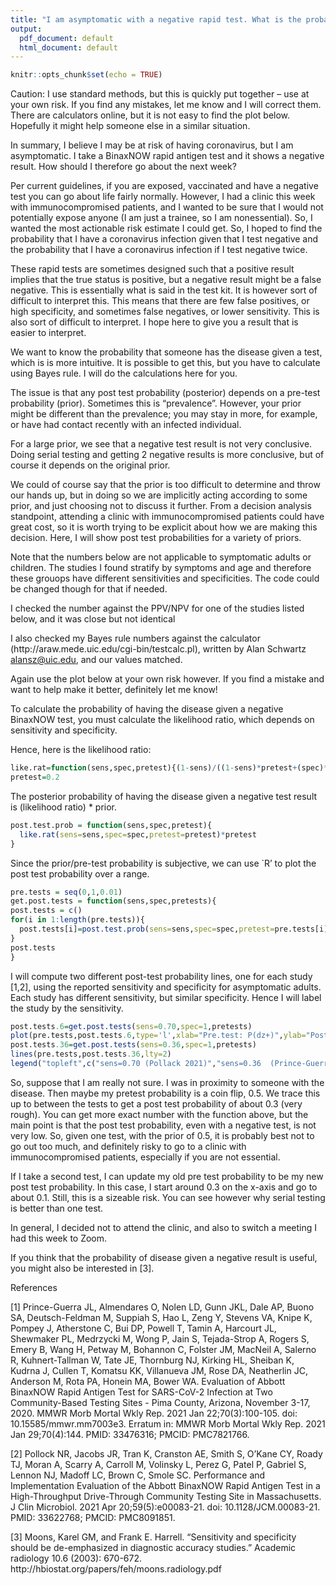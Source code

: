 ```yaml
---
title: "I am asymptomatic with a negative rapid test. What is the probability I have coronavirus?"
output:
  pdf_document: default
  html_document: default
---
```


```r
knitr::opts_chunk$set(echo = TRUE)
```

Caution: I use standard methods, but this is quickly put together -- use at your own risk.  If you find any mistakes, let me know and I will correct them.  There are calculators online, but it is not easy to find the plot below.  Hopefully it might help someone else in a similar situation.

In summary, I believe I may be at risk of having coronavirus, but I am asymptomatic.  I take a BinaxNOW rapid antigen test and it shows a negative result.  How should I therefore go about the next week? 

Per current guidelines, if you are exposed, vaccinated and have a negative test you can go about life fairly normally.  However, I had a clinic this week with immunocompromised patients, and I wanted to be sure that I would not potentially expose anyone (I am just a trainee, so I am nonessential). So, I wanted the most actionable risk estimate I could get. So, I hoped to find the probability that I have a coronavirus infection given that I test negative and the probability that I have a coronavirus infection if I test negative twice.

These rapid tests are sometimes designed such that a positive result implies that the true status is positive, but a negative result might be a false negative. This is essentially what is said in the test kit. 
It is however sort of difficult to interpret this. This means that there are few false positives, or high specificity, and sometimes false negatives, or lower sensitivity.  This is also sort of difficult to interpret.  I hope here to give you a result that is easier to interpret.

We want to know the probability that someone has the disease given a test, which is is more intuitive.  It is possible to get this, but you have to calculate using Bayes rule. I will do the calculations here for you.

The issue is that any post test probability (posterior) depends on a pre-test probability (prior).  Sometimes this is "prevalence".  However, your prior might be different than the prevalence;
you may stay in more, for example, or have had contact recently with an infected individual.

For a large prior, we see that a negative test  result is not very conclusive.  Doing serial testing and getting 2 negative results is more conclusive, but of course it depends on the original prior.

We could of course say that the prior is too difficult to determine and throw our hands up, but in doing so we are implicitly acting according to some prior, and just choosing not to discuss it further. From a decision analysis standpoint, attending a clinic with immunocompromised patients could have great cost, so it is worth trying to be explicit about how we are making this decision.  Here, I will show post test probabilities for a variety of priors.  

Note that the numbers below are not applicable to symptomatic adults or children.  The studies I found stratify by symptoms and age and therefore these grouops have different sensitivities and specificities. The code could be changed though for that if needed.

I checked the number against the PPV/NPV for one of the studies listed below, and it was close
but not identical

I also checked my Bayes rule numbers against the calculator (http://araw.mede.uic.edu/cgi-bin/testcalc.pl), written by Alan Schwartz <alansz@uic.edu>, and our values matched. 

Again use the plot below at your own risk however. If you find
a mistake and want to help make it better, definitely let me know!

To calculate the probability of having the disease given a negative BinaxNOW test, you 
must calculate the likelihood ratio, which depends on sensitivity and specificity.

Hence, here is the likelihood ratio:

```r
like.rat=function(sens,spec,pretest){(1-sens)/((1-sens)*pretest+(spec)*(1-pretest))}
pretest=0.2
```

The posterior probability of having the disease given a negative test result is (likelihood ratio) * prior.


```r
post.test.prob = function(sens,spec,pretest){
  like.rat(sens=sens,spec=spec,pretest=pretest)*pretest
}
```

Since the prior/pre-test probability is subjective, we can use `R' to plot the post test probability over a range.

```r
pre.tests = seq(0,1,0.01)
get.post.tests = function(sens,spec,pretests){
post.tests = c()
for(i in 1:length(pre.tests)){
  post.tests[i]=post.test.prob(sens=sens,spec=spec,pretest=pre.tests[i])
}
post.tests
}
```

I will compute two different post-test probability lines, one for each study [1,2], using the reported sensitivity  and specificity for asymptomatic adults. Each study has different sensitivity, but similar specificity.  Hence I will label the study by the sensitivity.

```r
post.tests.6=get.post.tests(sens=0.70,spec=1,pretests)
plot(pre.tests,post.tests.6,type='l',xlab="Pre.test: P(dz+)",ylab="Post.test: P(dz+|test-)",lty=1)
post.tests.36=get.post.tests(sens=0.36,spec=1,pretests)
lines(pre.tests,post.tests.36,lty=2)
legend("topleft",c("sens=0.70 (Pollack 2021)","sens=0.36  (Prince-Guerra 2021)"),lty=c(1,2))
```

So, suppose that I am really not sure.  I was in proximity to someone with the disease.  Then maybe my pretest probability is a coin flip, 0.5.  We trace this up to between the tests to get a post test probability of about 0.3 (very rough).  You can get more exact number with the function above, but the main point is that the post test probability, even with a negative test, is not very low.  So, given one test, with the prior of 0.5, it is probably best not to go out too much, and definitely risky to go to a clinic with immunocompromised patients, especially if you are not essential. 

If I take a second test, I can update my old pre test probability to be my new post test probability.  In this case, I start around 0.3 on the x-axis and go to about 0.1.  Still, this is a sizeable risk. You can see however why serial testing is better than one test.

In general, I decided not to attend the clinic, and also to switch a meeting I had this week to Zoom.

If you think that the probability of disease given a negative result is useful, you might also be interested in  [3]. 

References

[1] Prince-Guerra JL, Almendares O, Nolen LD, Gunn JKL, Dale AP, Buono SA, Deutsch-Feldman M, Suppiah S, Hao L, Zeng Y, Stevens VA, Knipe K, Pompey J, Atherstone C, Bui DP, Powell T, Tamin A, Harcourt JL, Shewmaker PL, Medrzycki M, Wong P, Jain S, Tejada-Strop A, Rogers S, Emery B, Wang H, Petway M, Bohannon C, Folster JM, MacNeil A, Salerno R, Kuhnert-Tallman W, Tate JE, Thornburg NJ, Kirking HL, Sheiban K, Kudrna J, Cullen T, Komatsu KK, Villanueva JM, Rose DA, Neatherlin JC, Anderson M, Rota PA, Honein MA, Bower WA. Evaluation of Abbott BinaxNOW Rapid Antigen Test for SARS-CoV-2 Infection at Two Community-Based Testing Sites - Pima County, Arizona, November 3-17, 2020. MMWR Morb Mortal Wkly Rep. 2021 Jan 22;70(3):100-105. doi: 10.15585/mmwr.mm7003e3. Erratum in: MMWR Morb Mortal Wkly Rep. 2021 Jan 29;70(4):144. PMID: 33476316; PMCID: PMC7821766.


[2] Pollock NR, Jacobs JR, Tran K, Cranston AE, Smith S, O'Kane CY, Roady TJ, Moran A, Scarry A, Carroll M, Volinsky L, Perez G, Patel P, Gabriel S, Lennon NJ, Madoff LC, Brown C, Smole SC. Performance and Implementation Evaluation of the Abbott BinaxNOW Rapid Antigen Test in a High-Throughput Drive-Through Community Testing Site in Massachusetts. J Clin Microbiol. 2021 Apr 20;59(5):e00083-21. doi: 10.1128/JCM.00083-21. PMID: 33622768; PMCID: PMC8091851.

[3] Moons, Karel GM, and Frank E. Harrell. "Sensitivity and specificity should be de-emphasized in diagnostic accuracy studies." Academic radiology 10.6 (2003): 670-672. http://hbiostat.org/papers/feh/moons.radiology.pdf

